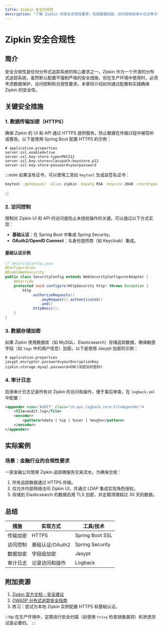 ```yaml
---
title: Zipkin 安全合规性
description: "了解 Zipkin 的安全合规性要求，包括数据加密、访问控制和审计日志等关键实践，确保分布式追踪系统的安全性。"
---
```


# Zipkin 安全合规性

## 简介

安全合规性是任何分布式追踪系统的核心要求之一。Zipkin 作为一个开源的分布式追踪系统，虽然默认配置不强制严格的安全措施，但在生产环境中使用时，必须考虑数据保护、访问控制和合规性要求。本章将介绍如何通过配置和实践确保 Zipkin 的安全性。

## 关键安全措施

### 1. 数据传输加密（HTTPS）

确保 Zipkin 的 UI 和 API 通过 HTTPS 提供服务，防止数据在传输过程中被窃听或篡改。以下是使用 Spring Boot 配置 HTTPS 的示例：

```properties
# application.properties
server.ssl.enabled=true
server.ssl.key-store-type=PKCS12
server.ssl.key-store=classpath:keystore.p12
server.ssl.key-store-password=yourpassword
```

:::note
如果没有证书，可以使用工具如 `keytool` 生成自签名证书：
```bash
keytool -genkeypair -alias zipkin -keyalg RSA -keysize 2048 -storetype PKCS12 -keystore keystore.p12 -validity 3650
```
:::

### 2. 访问控制

限制对 Zipkin UI 和 API 的访问是防止未授权操作的关键。可以通过以下方式实现：
- **基础认证**：在 Spring Boot 中集成 Spring Security。
- **OAuth2/OpenID Connect**：与身份提供商（如 Keycloak）集成。

#### 基础认证示例
```java
// SecurityConfig.java
@Configuration
@EnableWebSecurity
public class SecurityConfig extends WebSecurityConfigurerAdapter {
    @Override
    protected void configure(HttpSecurity http) throws Exception {
        http
            .authorizeRequests()
                .anyRequest().authenticated()
                .and()
            .httpBasic();
    }
}
```

### 3. 数据存储加密

如果 Zipkin 使用数据库（如 MySQL、Elasticsearch）存储追踪数据，确保敏感字段（如 `tags` 中的用户信息）加密。以下是使用 Jasypt 加密的示例：

```properties
# application.properties
jasypt.encryptor.password=yourEncryptionKey
zipkin.storage.mysql.password=ENC(加密后的密码)
```

### 4. 审计日志

启用审计日志记录所有对 Zipkin 的访问和操作，便于事后审查。在 `logback.xml` 中配置：

```xml
<appender name="AUDIT" class="ch.qos.logback.core.FileAppender">
    <file>audit.log</file>
    <encoder>
        <pattern>%date | %ip | %user | %msg%n</pattern>
    </encoder>
</appender>
```

## 实际案例

### 场景：金融行业的合规性要求
一家金融公司使用 Zipkin 追踪微服务交易流水。为确保合规：
1. 所有追踪数据通过 HTTPS 传输。
2. 仅允许内部网络访问 Zipkin UI，并通过 LDAP 集成实现角色授权。
3. 存储到 Elasticsearch 的数据启用 TLS 加密，并定期清理超过 30 天的数据。

## 总结

| 措施               | 实现方式                     | 工具/技术               |
|--------------------|----------------------------|------------------------|
| 传输加密           | HTTPS                      | Spring Boot SSL        |
| 访问控制           | 基础认证/OAuth2            | Spring Security        |
| 数据加密           | 字段级加密                 | Jasypt                 |
| 审计日志           | 记录访问和操作              | Logback                |

## 附加资源
1. [Zipkin 官方文档 - 安全建议](https://zipkin.io/security/)
2. [OWASP 分布式追踪安全指南](https://owasp.org/)
3. 练习：尝试为本地 Zipkin 实例配置 HTTPS 和基础认证。

:::tip
在生产环境中，定期进行安全扫描（如使用 `trivy` 检查镜像漏洞）和渗透测试是必要的。
:::